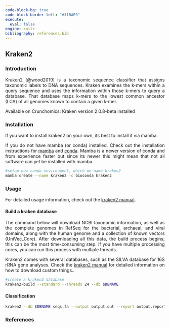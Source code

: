 ---
code-block-bg: true
code-block-border-left: "#31BAE9"
execute:
  eval: false
engine: knitr
bibliography: references.bib
---

<div style="text-align: justify">

## Kraken2

### Introduction

Kraken2 [@wood2019] is a taxonomic sequence classifier that assigns taxonomic labels to DNA sequences. Kraken examines the k-mers within a query sequence and uses the information within those k-mers to query a database. That database maps k-mers to the lowest common ancestor (LCA) of all genomes known to contain a given k-mer.

Available on Crunchomics: Kraken version 2.0.8-beta installed

### Installation

If you want to install kraken2 on your own, its best to install it via mamba.

If you do not have mamba (or conda) installed. Check out the installation instructions for [mamba](https://mamba.readthedocs.io/en/latest/mamba-installation.html#mamba-install) and [conda](https://crunchomics-documentation.readthedocs.io/en/latest/miniconda.html). Mamba is a newer version of conda and from experience faster but since its newer this might mean that not all software can yet be installed with mamba.

```{bash}
#setup new conda environment, which we name kraken2
mamba create --name kraken2 -c bioconda kraken2
```

### Usage

For detailed usage information, check out the [kraken2 manual](https://github.com/DerrickWood/kraken2/blob/master/docs/MANUAL.markdown).

#### Build a kraken database

The command below will download NCBI taxonomic information, as well as the complete genomes in RefSeq for the bacterial, archaeal, and viral domains, along with the human genome and a collection of known vectors (UniVec_Core). After downloading all this data, the build process begins; this can be the most time-consuming step. If you have multiple processing cores, you can run this process with multiple threads.

Kraken2 comes with several databases, such as the SILVA database for 16S rRNA gene analyses. Check the [kraken2 manual](https://github.com/DerrickWood/kraken2/blob/master/docs/MANUAL.markdown) for detailed information on how to download custom things..

```{bash}
#create a kraken2 database 
kraken2-build --standard --threads 24 --db $DBNAME
```


#### Classification

```{bash}
kraken2 --db $DBNAME seqs.fa --output output.out --report output.report
```

### References